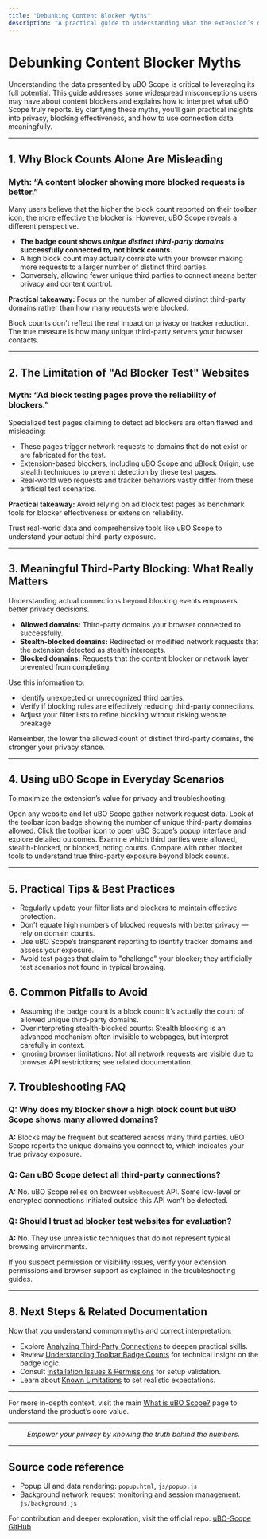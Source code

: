 ```yaml
---
title: "Debunking Content Blocker Myths"
description: "A practical guide to understanding what the extension’s data really means—debunking common myths about block counts, fake 'adblock tester' websites, and the actual value of meaningful third-party blocking. Contains practical advice for using uBO Scope in everyday scenarios."
---
```


# Debunking Content Blocker Myths

Understanding the data presented by uBO Scope is critical to leveraging its full potential. This guide addresses some widespread misconceptions users may have about content blockers and explains how to interpret what uBO Scope truly reports. By clarifying these myths, you’ll gain practical insights into privacy, blocking effectiveness, and how to use connection data meaningfully.

---

## 1. Why Block Counts Alone Are Misleading

### Myth: “A content blocker showing more blocked requests is better.”

Many users believe that the higher the block count reported on their toolbar icon, the more effective the blocker is. However, uBO Scope reveals a different perspective.

- **The badge count shows *unique distinct third-party domains* successfully connected to, not block counts.**
- A high block count may actually correlate with your browser making more requests to a larger number of distinct third parties.
- Conversely, allowing fewer unique third parties to connect means better privacy and content control.

**Practical takeaway:** Focus on the number of allowed distinct third-party domains rather than how many requests were blocked.

<Note>
Block counts don't reflect the real impact on privacy or tracker reduction. The true measure is how many unique third-party servers your browser contacts.
</Note>

---

## 2. The Limitation of "Ad Blocker Test" Websites

### Myth: “Ad block testing pages prove the reliability of blockers.”

Specialized test pages claiming to detect ad blockers are often flawed and misleading:

- These pages trigger network requests to domains that do not exist or are fabricated for the test.
- Extension-based blockers, including uBO Scope and uBlock Origin, use stealth techniques to prevent detection by these test pages.
- Real-world web requests and tracker behaviors vastly differ from these artificial test scenarios.

**Practical takeaway:** Avoid relying on ad block test pages as benchmark tools for blocker effectiveness or extension reliability.

<Tip>
Trust real-world data and comprehensive tools like uBO Scope to understand your actual third-party exposure.
</Tip>

---

## 3. Meaningful Third-Party Blocking: What Really Matters

Understanding actual connections beyond blocking events empowers better privacy decisions.

- **Allowed domains:** Third-party domains your browser connected to successfully.
- **Stealth-blocked domains:** Redirected or modified network requests that the extension detected as stealth intercepts.
- **Blocked domains:** Requests that the content blocker or network layer prevented from completing.

Use this information to:

- Identify unexpected or unrecognized third parties.
- Verify if blocking rules are effectively reducing third-party connections.
- Adjust your filter lists to refine blocking without risking website breakage.

<Check>
Remember, the lower the allowed count of distinct third-party domains, the stronger your privacy stance.
</Check>

---

## 4. Using uBO Scope in Everyday Scenarios

To maximize the extension’s value for privacy and troubleshooting:

<Steps>
<Step title="Visit a Website">
Open any website and let uBO Scope gather network request data.
</Step>
<Step title="Interpret the Badge Count">
Look at the toolbar icon badge showing the number of unique third-party domains allowed.
</Step>
<Step title="Open the Extension Popup">
Click the toolbar icon to open uBO Scope’s popup interface and explore detailed outcomes.
</Step>
<Step title="Review Domain Categories">
Examine which third parties were allowed, stealth-blocked, or blocked, noting counts.
</Step>
<Step title="Cross-check with Content Blockers">
Compare with other blocker tools to understand true third-party exposure beyond block counts.
</Step>
</Steps>

---

## 5. Practical Tips & Best Practices

- Regularly update your filter lists and blockers to maintain effective protection.
- Don’t equate high numbers of blocked requests with better privacy — rely on domain counts.
- Use uBO Scope’s transparent reporting to identify tracker domains and assess your exposure.
- Avoid test pages that claim to "challenge" your blocker; they artificially test scenarios not found in typical browsing.

## 6. Common Pitfalls to Avoid

- Assuming the badge count is a block count: It’s actually the count of allowed unique third-party domains.
- Overinterpreting stealth-blocked counts: Stealth blocking is an advanced mechanism often invisible to webpages, but interpret carefully in context.
- Ignoring browser limitations: Not all network requests are visible due to browser API restrictions; see related documentation.

## 7. Troubleshooting FAQ

### Q: Why does my blocker show a high block count but uBO Scope shows many allowed domains?
**A:** Blocks may be frequent but scattered across many third parties. uBO Scope reports the unique domains you connect to, which indicates your true privacy exposure.

### Q: Can uBO Scope detect all third-party connections?
**A:** No. uBO Scope relies on browser `webRequest` API. Some low-level or encrypted connections initiated outside this API won’t be detected.

### Q: Should I trust ad blocker test websites for evaluation?
**A:** No. They use unrealistic techniques that do not represent typical browsing environments.

<Warning>
If you suspect permission or visibility issues, verify your extension permissions and browser support as explained in the troubleshooting guides.
</Warning>

---

## 8. Next Steps & Related Documentation

Now that you understand common myths and correct interpretation:

- Explore [Analyzing Third-Party Connections](/guides/core-workflows/analyzing-connections) to deepen practical skills.
- Review [Understanding Toolbar Badge Counts](/guides/core-workflows/understanding-badge-counts) for technical insight on the badge logic.
- Consult [Installation Issues & Permissions](/getting-started/troubleshooting/troubleshooting-install) for setup validation.
- Learn about [Known Limitations](/getting-started/troubleshooting/known-limitations) to set realistic expectations.


---

For more in-depth context, visit the main [What is uBO Scope?](/overview/intro-core-value/product-purpose) page to understand the product’s core value.


---

<div align="center">
  <em>Empower your privacy by knowing the truth behind the numbers.</em>
</div>

---

## Source code reference
- Popup UI and data rendering: `popup.html`, `js/popup.js`
- Background network request monitoring and session management: `js/background.js`

For contribution and deeper exploration, visit the official repo: [uBO-Scope GitHub](https://github.com/gorhill/uBO-Scope)


